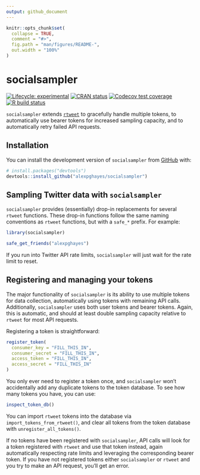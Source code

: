 ---
output: github_document
---

<!-- README.md is generated from README.Rmd. Please edit that file -->

```{r, include = FALSE}
knitr::opts_chunk$set(
  collapse = TRUE,
  comment = "#>",
  fig.path = "man/figures/README-",
  out.width = "100%"
)
```

# socialsampler

<!-- badges: start -->
[![Lifecycle: experimental](https://img.shields.io/badge/lifecycle-experimental-orange.svg)](https://www.tidyverse.org/lifecycle/#experimental)
[![CRAN status](https://www.r-pkg.org/badges/version/socialsampler)](https://CRAN.R-project.org/package=socialsampler)
[![Codecov test coverage](https://codecov.io/gh/alexpghayes/socialsampler/branch/master/graph/badge.svg)](https://codecov.io/gh/alexpghayes/socialsampler?branch=master)
[![R build status](https://github.com/alexpghayes/socialsampler/workflows/R-CMD-check/badge.svg)](https://github.com/alexpghayes/socialsampler/actions)
<!-- badges: end -->

`socialsampler` extends [`rtweet`](https://rtweet.info/) to gracefully handle multiple tokens, to automatically use bearer tokens for increased sampling capacity, and to automatically retry failed API requests.

## Installation

You can install the development version of `socialsampler` from [GitHub](https://github.com/) with:

``` r
# install.packages("devtools")
devtools::install_github("alexpghayes/socialsampler")
```

## Sampling Twitter data with `socialsampler`

`socialsampler` provides (essentially) drop-in replacements for several `rtweet` functions. These drop-in functions follow the same naming conventions as `rtweet` functions, but with a `safe_*` prefix. For example:

```{r warning = FALSE}
library(socialsampler)

safe_get_friends("alexpghayes")
```

If you run into Twitter API rate limits, `socialsampler` will just wait for the rate limit to reset.

## Registering and managing your tokens

The major functionality of `socialsampler` is its ability to use multiple tokens for data collection, automatically using tokens with remaining API calls. Additionally, `socialsampler` uses both user tokens and bearer tokens. Again, this is automatic, and should at least double sampling capacity relative to `rtweet` for most API requests.

Registering a token is straightforward:

``` r
register_token(
  consumer_key = "FILL_THIS_IN",
  consumer_secret = "FILL_THIS_IN",
  access_token = "FILL_THIS_IN",
  access_secret = "FILL_THIS_IN"
)
```

You only ever need to register a token once, and `socialsampler` won't accidentally add any duplicate tokens to the token database. To see how many tokens you have, you can use:

```{r}
inspect_token_db()
```

You can import `rtweet` tokens into the database via `import_tokens_from_rtweet()`, and clear all tokens from the token database with `unregister_all_tokens()`.

If no tokens have been registered with `socialsampler`, API calls will look for a token registered with `rtweet` and use that token instead, again
automatically respecting rate limits and leveraging the corresponding bearer token. If you have not registered tokens either `socialsampler` or `rtweet` and you try to make an API request, you'll get an error.
